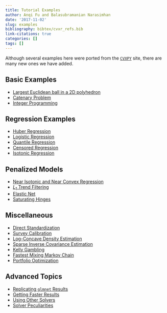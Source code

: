 ```yaml
---
title: Tutorial Examples
author: Anqi Fu and Balasubramanian Narasimhan
date: '2017-11-02'
slug: examples
bibliography: bibtex/cvxr_refs.bib
link-citations: true
categories: []
tags: []
---
```


Although several examples here were ported from the
[`CVXPY`](https://cvxpy.org) site, there are many new ones we have
added.

## Basic Examples

- [Largest Euclidean ball in a 2D polyhedron](/cvxr_examples/cvxr_2d_ball/)
- [Catenary Problem](/cvxr_examples/cvxr_catenary/)
- [Integer Programming](/cvxr_examples/cvxr_integer-programming/)

## Regression Examples

- [Huber Regression](/cvxr_examples/cvxr_huber-regression/)
- [Logistic Regression](/cvxr_examples/cvxr_logistic-regression/)
- [Quantile Regression](/cvxr_examples/cvxr_quantile-regression/)
- [Censored Regression](/cvxr_examples/cvxr_censored-regression/)
- [Isotonic Regression](/cvxr_examples/cvxr_isotonic-regression/)

## Penalized Models

- [Near Isotonic and Near Convex Regression](/cvxr_examples/cvxr_near-isotonic-and-near-convex-regression/)
- [$L_1$ Trend Filtering](/cvxr_examples/cvxr_l1-trend-filtering/)
- [Elastic Net](/cvxr_examples/cvxr_elastic-net/)
- [Saturating Hinges](/cvxr_examples/cvxr_saturating_hinges/)
  
## Miscellaneous

- [Direct Standardization](/cvxr_examples/cvxr_direct-standardization/)
- [Survey Calibration](/cvxr_examples/cvxr_survey_calibration/)
- [Log-Concave Density Estimation](/cvxr_examples/cvxr_log-concave/)
- [Sparse Inverse Covariance Estimation](/cvxr_examples/cvxr_sparse_inverse_covariance_estimation/)
- [Kelly Gambling](/cvxr_examples/cvxr_kelly-strategy/)
- [Fastest Mixing Markov Chain](/cvxr_examples/cvxr_fast-mixing-mc/)
- [Portfolio Optimization](/cvxr_examples/cvxr_portfolio-optimization/)

## Advanced Topics
- [Replicating `glmnet` Results](/cvxr_examples/cvxr_glmnet_equivalence/)
- [Getting Faster Results](/cvxr_examples/cvxr_speed/)
- [Using Other Solvers](/cvxr_examples/cvxr_using-other-solvers/)
- [Solver Peculiarities](/cvxr_examples/cvxr_solver-peculiarities/)

